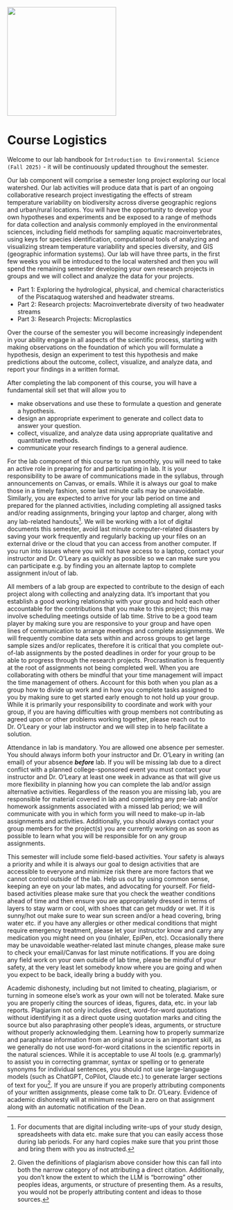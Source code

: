![](images/BI106.png){fig-align="center" width="251"}

# Course Logistics {#sec-course-logistics .unnumbered}

Welcome to our lab handbook for `Introduction to Environmental Science (Fall 2025)` - it will be continuously updated throughout the semester.

Our lab component will comprise a semester long project exploring our local watershed. Our lab activities will produce data that is part of an ongoing collaborative research project investigating the effects of stream temperature variability on biodiversity across diverse geographic regions and urban/rural locations. You will have the opportunity to develop your own hypotheses and experiments and be exposed to a range of methods for data collection and analysis commonly employed in the environmental sciences, including field methods for sampling aquatic macroinvertebrates, using keys for species identification, computational tools of analyzing and visualizing stream temperature variability and species diversity, and GIS (geographic information systems). Our lab will have three parts, in the first few weeks you will be introduced to the local watershed and then you will spend the remaining semester developing your own research projects in groups and we will collect and analyze the data for your projects.

-   Part 1: Exploring the hydrological, physical, and chemical characteristics of the Piscataquog watershed and headwater streams.
-   Part 2: Research projects: Macroinvertebrate diversity of two headwater streams
-   Part 3: Research Projects: Microplastics

Over the course of the semester you will become increasingly independent in your ability engage in all aspects of the scientific process, starting with making observations on the foundation of which you will formulate a hypothesis, design an experiment to test this hypothesis and make predictions about the outcome, collect, visualize, and analyze data, and report your findings in a written format.

After completing the lab component of this course, you will have a fundamental skill set that will allow you to

-   make observations and use these to formulate a question and generate a hypothesis.
-   design an appropriate experiment to generate and collect data to answer your question.
-   collect, visualize, and analyze data using appropriate qualitative and quantitative methods.
-   communicate your research findings to a general audience.

For the lab component of this course to run smoothly, you will need to take an active role in preparing for and participating in lab. It is your responsibility to be aware of communications made in the syllabus, through announcements on Canvas, or emails. While it is always our goal to make those in a timely fashion, some last minute calls may be unavoidable. Similarly, you are expected to arrive for your lab period on time and prepared for the planned activities, including completing all assigned tasks and/or reading assignments, bringing your laptop and charger, along with any lab-related handouts[^index-1]. We will be working with a lot of digital documents this semester, avoid last minute computer-related disasters by saving your work frequently and regularly backing up your files on an external drive or the cloud that you can access from another computer. If you run into issues where you will not have access to a laptop, contact your instructor and Dr. O'Leary as quickly as possible so we can make sure you can participate e.g. by finding you an alternate laptop to complete assignment in/out of lab.

[^index-1]: For documents that are digital including write-ups of your study design, spreadsheets with data etc. make sure that you can easily access those during lab periods. For any hard copies make sure that you print those and bring them with you as instructed.

All members of a lab group are expected to contribute to the design of each project along with collecting and analyzing data. It's important that you establish a good working relationship with your group and hold each other accountable for the contributions that you make to this project; this may involve scheduling meetings outside of lab time. Strive to be a good team player by making sure you are responsive to your group and have open lines of communication to arrange meetings and complete assignments. We will frequently combine data sets within and across groups to get large sample sizes and/or replicates, therefore it is critical that you complete out-of-lab assignments by the posted deadlines in order for your group to be able to progress through the research projects. Procrastination is frequently at the root of assignments not being completed well. When you are collaborating with others be mindful that your time management will impact the time management of others. Account for this both when you plan as a group how to divide up work and in how you complete tasks assigned to you by making sure to get started early enough to not hold up your group. While it is primarily your responsibility to coordinate and work with your group, if you are having difficulties with group members not contributing as agreed upon or other problems working together, please reach out to Dr. O'Leary or your lab instructor and we will step in to help facilitate a solution.

Attendance in lab is mandatory. You are allowed one absence per semester. You should always inform both your instructor and Dr. O'Leary in writing (an email) of your absence ***before*** lab. If you will be missing lab due to a direct conflict with a planned college-sponsored event you must contact your instructor and Dr. O'Leary at least one week in advance as that will give us more flexibility in planning how you can complete the lab and/or assign alternative activities. Regardless of the reason you are missing lab, you are responsible for material covered in lab and completing any pre-lab and/or homework assignments associated with a missed lab period; we will communicate with you in which form you will need to make-up in-lab assignments and activities. Additionally, you should always contact your group members for the project(s) you are currently working on as soon as possible to learn what you will be responsible for on any group assignments.

This semester will include some field-based activities. Your safety is always a priority and while it is always our goal to design activities that are accessible to everyone and minimize risk there are more factors that we cannot control outside of the lab. Help us out by using common sense, keeping an eye on your lab mates, and advocating for yourself. For field-based activities please make sure that you check the weather conditions ahead of time and then ensure you are appropriately dressed in terms of layers to stay warm or cool, with shoes that can get muddy or wet. If it is sunny/hot out make sure to wear sun screen and/or a head covering, bring water etc. if you have any allergies or other medical conditions that might require emergency treatment, please let your instructor know and carry any medication you might need on you (inhaler, EpiPen, etc). Occasionally there may be unavoidable weather-related last minute changes, please make sure to check your email/Canvas for last minute notifications. If you are doing any field work on your own outside of lab time, please be mindful of your safety, at the very least let somebody know where you are going and when you expect to be back, ideally bring a buddy with you.

Academic dishonesty, including but not limited to cheating, plagiarism, or turning in someone else's work as your own will not be tolerated. Make sure you are properly citing the sources of ideas, figures, data, etc. in your lab reports. Plagiarism not only includes direct, word-for-word quotations without identifying it as a direct quote using quotation marks and citing the source but also paraphrasing other people's ideas, arguments, or structure without properly acknowledging them. Learning how to properly summarize and paraphrase information from an original source is an important skill, as we generally do not use word-for-word citations in the scientific reports in the natural sciences. While it is acceptable to use AI tools (e.g. grammarly) to assist you in correcting grammar, syntax or spelling or to generate synonyms for individual sentences, you should not use large-language models (such as ChatGPT, CoPilot, Claude etc.) to generate larger sections of text for you[^index-2]. If you are unsure if you are properly attributing components of your written assignments, please come talk to Dr. O'Leary. Evidence of academic dishonesty will at minimum result in a zero on that assignment along with an automatic notification of the Dean.

[^index-2]: Given the definitions of plagiarism above consider how this can fall into both the narrow category of not attributing a direct citation. Additionally, you don't know the extent to which the LLM is "borrowing" other peoples ideas, arguments, or structure of presenting them. As a results, you would not be properly attributing content and ideas to those sources.
